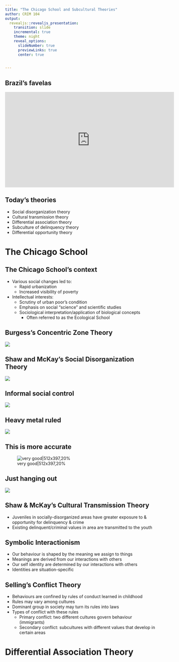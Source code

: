```yaml
---
title: "The Chicago School and Subcultural Theories"
author: CRIM 104
output: 
  revealjs::revealjs_presentation:
    transition: slide
    incremental: true
    theme: night
    reveal_options:
      slideNumber: true
      previewLinks: true
      center: true
      

---
```

## Brazil's favelas
<section>
<iframe width="560" height="315" src="https://www.youtube.com/embed/HKleR1wr3cs" frameborder="0" allow="accelerometer; autoplay; encrypted-media; gyroscope; picture-in-picture" allowfullscreen></iframe>
</section>

## Today's theories
- Social disorganization theory
- Cultural transmission theory
- Differential association theory
- Subculture of delinquency theory
- Differential opportunity theory

# The Chicago School

## The Chicago School's context
- Various social changes led to:
    - Rapid urbanization 
    - Increased visibility of poverty
- Intellectual interests:
    - Scrutiny of urban poor’s condition
    - Emphasis on social “science” and scientific studies
    - Sociological interpretation/application of biological concepts
        - Often referred to as the Ecological School

## Burgess’s Concentric Zone Theory
![](https://raw.githubusercontent.com/carlosponcecrim/Slides/master/Crim104_wk04/concentric_zone.JPG)


## Shaw and McKay's Social Disorganization Theory
![](https://raw.githubusercontent.com/carlosponcecrim/Slides/master/Crim104_wk04/social_disorganization.JPG)

## Informal social control
![](https://raw.githubusercontent.com/carlosponcecrim/Slides/master/Crim104_wk04/informal_social_control.JPG)

## Heavy metal ruled
![](https://raw.githubusercontent.com/carlosponcecrim/Slides/master/Crim104_wk04/heavy_metal02.gif)

## This is more accurate
![very good|512x397,20%](https://raw.githubusercontent.com/carlosponcecrim/Slides/master/Crim104_wk04/weird_al.jpg)

## Just hanging out
![](https://raw.githubusercontent.com/carlosponcecrim/Slides/master/Crim104_wk04/heavy_metal01.gif)

## Shaw & McKay's Cultural Transmission Theory
- Juveniles in socially-disorganized areas have greater exposure to & opportunity for delinquency & crime
- Existing delinquent/criminal values in area are transmitted to the youth


## Symbolic Interactionism

- Our behaviour is shaped by the meaning we assign to things
- Meanings are derived from our interactions with others
- Our self identity are determined by our interactions with others
- Identities are situation-specific

## Selling's Conflict Theory 

- Behaviours are confined by rules of conduct learned in childhood
- Rules may vary among cultures
- Dominant group in society may turn its rules into laws
- Types of conflict with these rules
    - Primary conflict: two different cultures govern behaviour (immigrants)
    - Secondary conflict: subcultures with different values that develop in certain areas

# Differential Association Theory



